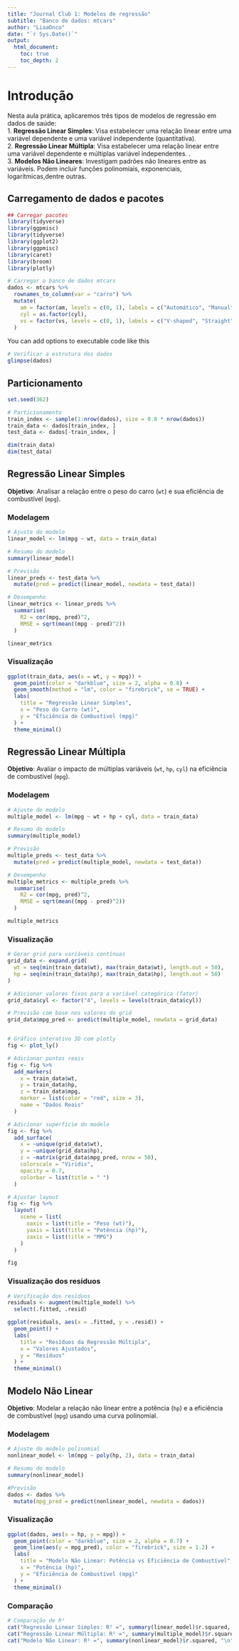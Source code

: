 ```yaml
---
title: "Journal Club 1: Modelos de regressão"
subtitle: "Banco de dados: mtcars"
author: "LiaaOnco"
date: "`r Sys.Date()`"
output:
  html_document:
    toc: true
    toc_depth: 2
---
```


# Introdução

Nesta aula prática, aplicaremos três tipos de modelos de regressão em dados de saúde: <br> 1. **Regressão Linear Simples**: Visa estabelecer uma relação linear entre uma variável dependente e uma variável independente (quantitativa). <br> 2. **Regressão Linear Múltipla**: Visa estabelecer uma relação linear entre uma variável dependente e múltiplas variável independentes. .<br> 3. **Modelos Não Lineares**: Investigam padrões não lineares entre as variáveis. Podem incluir funções polinomiais, exponenciais, logarítmicas,dentre outras.<br>

## Carregamento de dados e pacotes

```r

## Carregar pacotes 
library(tidyverse)
library(ggpmisc)
library(tidyverse)
library(ggplot2)
library(ggpmisc)
library(caret)
library(broom)
library(plotly)

# Carregar o banco de dados mtcars
dados <- mtcars %>%
  rownames_to_column(var = "carro") %>%
  mutate(
    am = factor(am, levels = c(0, 1), labels = c("Automático", "Manual")),
    cyl = as.factor(cyl),
    vs = factor(vs, levels = c(0, 1), labels = c("V-shaped", "Straight"))
  )
```

You can add options to executable code like this

```r

# Verificar a estrutura dos dados
glimpse(dados)
```

## Particionamento

```r

set.seed(362)

# Particionamento
train_index <- sample(1:nrow(dados), size = 0.8 * nrow(dados))
train_data <- dados[train_index, ]
test_data <- dados[-train_index, ]

dim(train_data)
dim(test_data)
```

## Regressão Linear Simples

**Objetivo**: Analisar a relação entre o peso do carro (`wt`) e sua eficiência de combustível (`mpg`).

### Modelagem

```r

# Ajuste do modelo
linear_model <- lm(mpg ~ wt, data = train_data)

# Resumo do modelo
summary(linear_model)

# Previsão
linear_preds <- test_data %>%
  mutate(pred = predict(linear_model, newdata = test_data))

# Desempenho
linear_metrics <- linear_preds %>%
  summarise(
    R2 = cor(mpg, pred)^2,
    RMSE = sqrt(mean((mpg - pred)^2))
  )

linear_metrics


```

### Visualização

```r
ggplot(train_data, aes(x = wt, y = mpg)) +
  geom_point(color = "darkblue", size = 2, alpha = 0.8) +
  geom_smooth(method = "lm", color = "firebrick", se = TRUE) +
  labs(
    title = "Regressão Linear Simples",
    x = "Peso do Carro (wt)",
    y = "Eficiência de Combustível (mpg)"
  ) +
  theme_minimal()

```

## Regressão Linear Múltipla

**Objetivo**: Avaliar o impacto de múltiplas variáveis (`wt`, `hp`, `cyl`) na eficiência de combustível (`mpg`).

### Modelagem

```r
# Ajuste do modelo
multiple_model <- lm(mpg ~ wt + hp + cyl, data = train_data)

# Resumo do modelo
summary(multiple_model)

# Previsão
multiple_preds <- test_data %>%
  mutate(pred = predict(multiple_model, newdata = test_data))

# Desempenho
multiple_metrics <- multiple_preds %>%
  summarise(
    R2 = cor(mpg, pred)^2,
    RMSE = sqrt(mean((mpg - pred)^2))
  )

multiple_metrics

```

### Visualização

```r
# Gerar grid para variáveis contínuas
grid_data <- expand.grid(
  wt = seq(min(train_data$wt), max(train_data$wt), length.out = 50),
  hp = seq(min(train_data$hp), max(train_data$hp), length.out = 50)
)

# Adicionar valores fixos para a variável categórica (fator)
grid_data$cyl <- factor("4", levels = levels(train_data$cyl))  

# Previsão com base nos valores do grid
grid_data$mpg_pred <- predict(multiple_model, newdata = grid_data)


# Gráfico interativo 3D com plotly
fig <- plot_ly()

# Adicionar pontos reais
fig <- fig %>%
  add_markers(
    x = train_data$wt,
    y = train_data$hp,
    z = train_data$mpg,
    marker = list(color = "red", size = 3),
    name = "Dados Reais"
  )

# Adicionar superfície do modelo
fig <- fig %>%
  add_surface(
    x = ~unique(grid_data$wt),
    y = ~unique(grid_data$hp),
    z = ~matrix(grid_data$mpg_pred, nrow = 50),
    colorscale = "Viridis",
    opacity = 0.7,
    colorbar = list(title = " ")  
  )

# Ajustar layout
fig <- fig %>%
  layout(
    scene = list(
      xaxis = list(title = "Peso (wt)"),
      yaxis = list(title = "Potência (hp)"),
      zaxis = list(title = "MPG")
    )
  )

fig
```

### Visualização dos residuos

```r
# Verificação dos resíduos
residuals <- augment(multiple_model) %>%
  select(.fitted, .resid)

ggplot(residuals, aes(x = .fitted, y = .resid)) +
  geom_point() +
  labs(
    title = "Resíduos da Regressão Múltipla",
    x = "Valores Ajustados",
    y = "Resíduos"
  ) +
  theme_minimal()

```

## Modelo Não Linear

**Objetivo**: Modelar a relação não linear entre a potência (`hp`) e a eficiência de combustível (`mpg`) usando uma curva polinomial.

### Modelagem

```r
# Ajuste do modelo polinomial
nonlinear_model <- lm(mpg ~ poly(hp, 2), data = train_data)

# Resumo do modelo
summary(nonlinear_model)

#Previsão 
dados <- dados %>%
  mutate(mpg_pred = predict(nonlinear_model, newdata = dados))

```

### Visualização

```r
ggplot(dados, aes(x = hp, y = mpg)) +
  geom_point(color = "darkblue", size = 2, alpha = 0.7) +
  geom_line(aes(y = mpg_pred), color = "firebrick", size = 1.2) +
  labs(
    title = "Modelo Não Linear: Potência vs Eficiência de Combustível",
    x = "Potência (hp)",
    y = "Eficiência de Combustível (mpg)"
  ) +
  theme_minimal()

```

### Comparação

```r

# Comparação de R²
cat("Regressão Linear Simples: R² =", summary(linear_model)$r.squared, "\n")
cat("Regressão Linear Múltipla: R² =", summary(multiple_model)$r.squared, "\n")
cat("Modelo Não Linear: R² =", summary(nonlinear_model)$r.squared, "\n")


```
